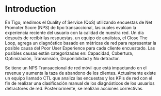 # Introduction

En Tigo, medimos el Quality of Service (QoS) utilizando encuestas de Net
Promoter Score (NPS) de tipo transaccional, las cuales evalúan la
experiencia reciente del usuario con la calidad de nuestra red. Un día
después de recibir las respuestas, un equipo de analistas, el Close The
Loop, agrega un diagnóstico basado en métricas de red para representar la
posible causa del Poor User Experience para cada cliente encuestado. Las
posibles causas están categorizadas en: Capacidad, Cobertura, Optimización,
Transmisión, Disponibilidad y No detractor.

Se tiene un NPS Transaccional de red móvil que está impactando en el
revenue y aumenta la taza de abandono de los clientes. Actualmente existe
un equipo llamado CTL que analiza las encuestas y los KPIs de red con el
fin de realizar una clasificación manual de los diagnósticos de los
usuarios detractores de red. Posteriormente, se realizan acciones
correctivas.

